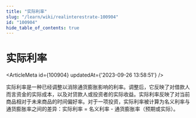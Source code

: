```yaml
---
title: "实际利率"
slug: "/learn/wiki/realinterestrate-100904"
id: "100904"
hide_table_of_contents: true
---
```



# 实际利率

<ArticleMeta id={100904} updatedAt={'2023-09-26 13:58:51'} />
<div className='border-solid border-b border-t-0 my-4 border-[var(--ifm-color-gray-300)]' />

实际利率是一种已经调整以消除通货膨胀影响的利率。调整后，它反映了对借款人而言资金的实际成本，以及对贷款人或投资者的实际收益。实际利率反映了对当前商品相对于未来商品的时间偏好率。对于一项投资，实际利率被计算为名义利率与通货膨胀率之间的差异：实际利率 = 名义利率 - 通货膨胀率（预期或实际）。
